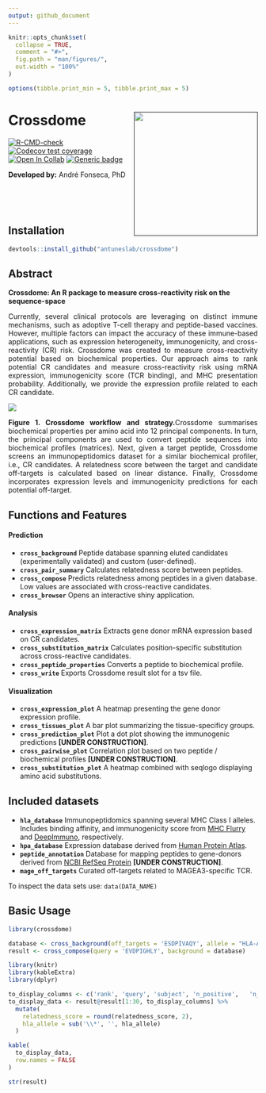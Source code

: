 ```yaml
---
output: github_document
---
```


<!-- README.md is generated from README.Rmd. Please edit that file -->

```r
knitr::opts_chunk$set(
  collapse = TRUE,
  comment = "#>",
  fig.path = "man/figures/",
  out.width = "100%"
)

options(tibble.print_min = 5, tibble.print_max = 5)

```

# Crossdome <a href=''><img src="man/figures/logo.png" align="right" height="250px"/></a>

<!-- badges: start -->
[![R-CMD-check](https://github.com/oandrefonseca/crossdome/actions/workflows/R-CMD-check.yaml/badge.svg)](https://github.com/oandrefonseca/crossdome/actions/workflows/R-CMD-check.yaml)
[![Codecov test coverage](https://codecov.io/gh/oandrefonseca/crossdome/branch/main/graph/badge.svg)](https://app.codecov.io/gh/oandrefonseca/crossdome?branch=main)
[![Open In Collab](https://colab.research.google.com/assets/colab-badge.svg)]()
[![Generic badge](https://img.shields.io/badge/Version-Beta-Orange.svg)]()

<!-- badges: end -->

**Developed by:** André Fonseca, PhD <a href='mailto:oandrefonseca@gmail.com'><img src="man/figures/gmail.png" height="15px"/></a>

<br>
<br>

## Installation

```r

devtools::install_github("antuneslab/crossdome")

```

## Abstract

**Crossdome: An R package to measure cross-reactivity risk on the sequence-space**

<p align="justify">  
Currently, several clinical protocols are leveraging on distinct immune mechanisms, such as adoptive T-cell therapy and peptide-based vaccines. However, multiple factors can impact the accuracy of these immune-based applications, such as expression heterogeneity, immunogenicity, and cross-reactivity (CR) risk. Crossdome was created to measure cross-reactivity potential based on biochemical properties. Our approach aims to rank potential CR candidates and measure cross-reactivity risk using mRNA expression, immunogenicity score (TCR binding), and MHC presentation probability. Additionally, we provide the expression profile related to each CR candidate.
</p>

<a href=''><img src="man/figures/workflow.png" align="center"/></a>

<p align="justify">  
<b>Figure 1. Crossdome workflow and strategy.</b>Crossdome summarises biochemical properties per amino acid into 12 principal components. In turn, the principal components are used to convert peptide sequences into biochemical profiles (matrices). Next, given a target peptide, Crossdome screens an immunopeptidomics dataset for a similar biochemical profiler, i.e., CR candidates. A relatedness score between the target and candidate off-targets is calculated based on linear distance. Finally, Crossdome incorporates expression levels and immunogenicity predictions for each potential off-target.
</p>

## Functions and Features

#### Prediction

- **`cross_background`** Peptide database spanning eluted candidates (experimentally validated) and custom (user-defined).
- **`cross_pair_summary`** Calculates relatedness score between peptides.
- **`cross_compose`** Predicts relatedness among peptides in a given database. Low values are associated with cross-reactive candidates.
- **`cross_browser`** Opens an interactive shiny application.

#### Analysis

- **`cross_expression_matrix`**  Extracts gene donor mRNA expression based on CR candidates.
- **`cross_substitution_matrix`**  Calculates position-specific substitution across cross-reactive candidates.
- **`cross_peptide_properties`**  Converts a peptide to biochemical profile.
- **`cross_write`**  Exports Crossdome result slot for a tsv file.

#### Visualization

- **`cross_expression_plot`**  A heatmap presenting the gene donor expression profile.
- **`cross_tissues_plot`**  A bar plot summarizing the tissue-specificy groups.
- **`cross_prediction_plot`**  Plot a dot plot showing the immunogenic predictions **[UNDER CONSTRUCTION]**.
- **`cross_pairwise_plot`**  Correlation plot based on two peptide / biochemical profiles **[UNDER CONSTRUCTION]**.
- **`cross_substitution_plot`**  A heatmap combined with seqlogo displaying amino acid substitutions.

## Included datasets

- **`hla_database`** Immunopeptidomics spanning several MHC Class I alleles. Includes binding affinity, and immunogenicity score from [MHC Flurry](https://www.sciencedirect.com/science/article/pii/S2405471220302398) and [DeepImmuno](https://academic.oup.com/bib/article/22/6/bbab160/6261914), respectively.
- **`hpa_database`** Expression database derived from [Human Protein Atlas](https://www.proteinatlas.org/).
- **`peptide_annotation`** Database for mapping peptides to gene-donors derived from [NCBI RefSeq Protein](https://www.ncbi.nlm.nih.gov/refseq/) **[UNDER CONSTRUCTION]**. 
- **`mage_off_targets`** Curated off-targets related to MAGEA3-specific TCR. 

To inspect the data sets use: `data(DATA_NAME)`

## Basic Usage

```r

library(crossdome)

database <- cross_background(off_targets = 'ESDPIVAQY', allele = "HLA-A*01:01")
result <- cross_compose(query = 'EVDPIGHLY', background = database)

```

```r

library(knitr)
library(kableExtra)
library(dplyr)

to_display_columns <- c('rank', 'query', 'subject',	'n_positive',	'n_mismatch',	'relatedness_score', 'pvalue', 'hla_allele')
to_display_data <- result@result[1:30, to_display_columns] %>%
  mutate(
    relatedness_score = round(relatedness_score, 2),
    hla_allele = sub('\\*', '', hla_allele)
  )

kable(
  to_display_data, 
  row.names = FALSE
)

```

```r

str(result)

```

